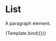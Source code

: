 <!-- Paragraph.stories.mdx -->




<Meta title="Blocks/Core/Paragraph" component={Paragraph} />

# List

A paragraph element.

<Canvas>
	<Story
		name="Default"
		args={{
			content: 'The paragraph',
		}}
	>
		{Template.bind({})}
	</Story>
</Canvas>
